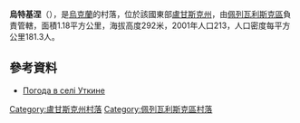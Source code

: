 {{coord|48|19|30|N|38|47|24|E|scale:100000|display=title}}

'''烏特基涅'''（{{lang-uk|Уткине}}），是[[烏克蘭|烏克蘭]]的村落，位於該國東部[[盧甘斯克州|盧甘斯克州]]，由[[佩列瓦利斯克區|佩列瓦利斯克區]]負責管轄，面積1.18平方公里，海拔高度292米，2001年人口213，人口密度每平方公里181.3人。

==參考資料==
* [http://weather.in.ua/ua/lyganskaja/26997 Погода в селі Уткине] {{Wayback|url=http://weather.in.ua/ua/lyganskaja/26997 |date=20111220024239 }}

{{DEFAULTSORT:Уткине}}
[[Category:盧甘斯克州村落|Category:盧甘斯克州村落]]
[[Category:佩列瓦利斯克區村落|Category:佩列瓦利斯克區村落]]


{{Luhansk-geo-stub}}
